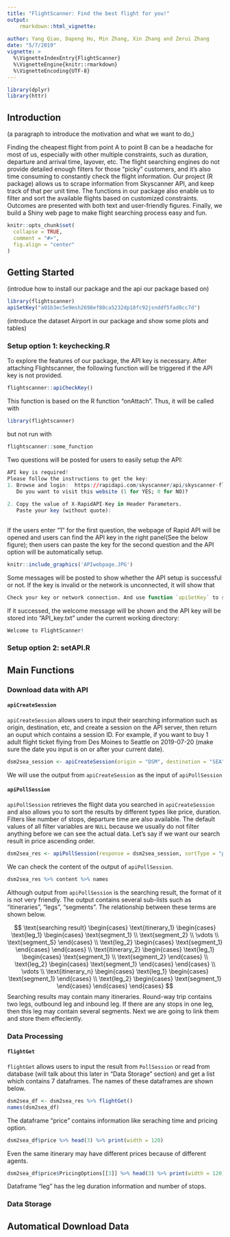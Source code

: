 ```yaml
---
title: "FlightScanner: Find the best flight for you!"
output: 
    rmarkdown::html_vignette:
       
author: Yang Qiao, Dapeng Hu, Min Zhang, Xin Zhang and Zerui Zhang
date: "5/7/2019"
vignette: >
  %\VignetteIndexEntry{FlightScanner}
  %\VignetteEngine{knitr::rmarkdown}
  %\VignetteEncoding{UTF-8}
---
```


```r
library(dplyr)
library(httr)
```
## Introduction

(a paragraph to introduce the motivation and what we want to do,)

Finding the cheapest flight from point A to point B can be a headache for most of us, especially with other multiple constraints, such as duration, departure and arrival time, layover, etc. The flight searching engines do not provide detailed enough filters for those “picky” customers, and it’s also time consuming to constantly check the flight information. Our project (R package) allows us to scrape information from Skyscanner API, and keep track of that per unit time. The functions in our package also enable us to filter and sort the available flights based on customized constraints. Outcomes are presented with both text and user-friendly figures. Finally, we build a Shiny web page to make flight searching process easy and fun.


```r
knitr::opts_chunk$set(
  collapse = TRUE,
  comment = "#>",
  fig.align = "center"
)
```

## Getting Started

(introdue how to install our package and the api our package based on)

```r
library(flightscanner)
apiSetKey("a01b3ec5e9msh2698ef80ca5232dp18fc92jsnddf5fad0cc7d")
```

(introduce the dataset Airport in our package and show some plots and tables)

### Setup option 1: keychecking.R

To explore the features of our package, the API key is necessary. After attaching Flightscanner, the following function will be triggered if the API key is not provided. 
```r
flightscanner::apiCheckKey()
```

This function is based on the R function "onAttach". Thus, it will be called with
```r
library(flightscanner)
```
but not run with
```r
flightscanner::some_function
```

Two questions will be posted for users to easily setup the API:
```r
API key is required!
Please follow the instructions to get the key:
1. Browse and login:  https://rapidapi.com/skyscanner/api/skyscanner-flight-search 
   Do you want to visit this website (1 for YES; 0 for NO)?
   
2. Copy the value of X-RapidAPI-Key in Header Parameters.
   Paste your key (without quote):
   
```
If the users enter "1" for the first question, the webpage of Rapid API will be opened and users can find the API key in the right panel(See the below figure); then users can paste the key for the second question and the API option will be automatically setup. 

```r
knitr::include_graphics('APIwebpage.JPG')
```

Some messages will be posted to show whether the API setup is successful or not. If the key is invalid or the network is unconnected, it will show that
```r
Check your key or network connection. And use function `apiSetKey` to set key later.
```
If it successed, the welcome message will be shown and the API key will be stored into "API_key.txt" under the current working directory:
```r
Welcome to FlightScanner!
```

### Setup option 2: setAPI.R

## Main Functions

### Download data with API

#### `apiCreateSession`

`apiCreateSession` allows users to input their searching information such as origin, destination, etc, and create a session on the API server, then return an ouput which contains a session ID. For example, if you want to buy 1 adult flight ticket flying from Des Moines to Seattle on 2019-07-20 (make sure the date you input is on or after your current date).

```r
dsm2sea_session <- apiCreateSession(origin = "DSM", destination = "SEA", startDate = "2019-07-20", adults = 1)
```

We will use the output from `apiCreateSession` as the input of `apiPollSession`

#### `apiPollSession`

`apiPollSession` retrieves the flight data you searched in `apiCreateSession` and also allows you to sort the results by different types like price, duration. Filters like number of stops, departure time are also available. The default values of all filter variables are `NULL` because we usually do not filter anything before we can see the actual data. Let's say if we want our search result in price ascending order. 

```r
dsm2sea_res <- apiPollSession(response = dsm2sea_session, sortType = "price", sortOrder = "asc")
```

We can check the content of the output of `apiPollSession`.

```r
dsm2sea_res %>% content %>% names
```

Although output from `apiPollSession` is the searching result, the format of it is not very friendly. The output contains several sub-lists such as "itineraries", "legs", "segments". The relationship between these terms are shown below.

$$
\text{searching result} 
\begin{cases}
  \text{itinerary_1} 
    \begin{cases}
      \text{leg_1} 
        \begin{cases}
          \text{segment_1} \\
          \text{segment_2} \\
          \vdots \\
          \text{segment_S}
        \end{cases} \\
      \text{leg_2} 
        \begin{cases}
          \text{segment_1}
        \end{cases}
    \end{cases} \\
  \text{itinerary_2} 
    \begin{cases}
      \text{leg_1} 
        \begin{cases}
          \text{segment_1} \\
          \text{segment_2} 
        \end{cases} \\
      \text{leg_2} 
        \begin{cases}
          \text{segment_1}
        \end{cases}
    \end{cases} \\
  \vdots \\
  \text{itinerary_n} 
    \begin{cases}
      \text{leg_1} 
        \begin{cases}
          \text{segment_1} 
        \end{cases} \\
      \text{leg_2} 
        \begin{cases}
          \text{segment_1}
        \end{cases}
    \end{cases}
\end{cases}
$$
Searching results may contain many itineraries. Round-way trip contains two legs, outbound leg and inbound leg. If there are any stops in one leg, then this leg may contain several segments. Next we are going to link them and store them effeciently.

### Data Processing 

#### `flightGet`

`flightGet` allows users to input the result from `PollSession` or read from database (will talk about this later in "Data Storage" section) and get a list which contains 7 dataframes. The names of these dataframes are shown below.

```r
dsm2sea_df <- dsm2sea_res %>% flightGet()
names(dsm2sea_df)
```

The dataframe "price" contains information like seraching time and pricing option.

```r
dsm2sea_df$price %>% head(3) %>% print(width = 120)
```

Even the same itinerary may have different prices because of different agents.

```r
dsm2sea_df$price$PricingOptions[[3]] %>% head(3) %>% print(width = 120)
```

Dataframe "leg" has the leg duration information and number of stops.

### Data Storage

## Automatical Download Data



